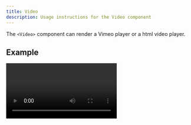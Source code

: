 ```yaml
---
title: Video
description: Usage instructions for the Video component
---
```



<PageDescription>

The `<Video>` component can render a Vimeo player or a html video player.

</PageDescription>

## Example

<Title>Vimeo</Title>

<Video title="Carbon homepage video" vimeoId="359578263" />

<Title>Video</Title>

<Video src="/videos/hero-video.mp4" poster="/images/poster.jpg">
  <track
    kind="captions"
    default
    src="/videos/vtt/hero-video.vtt"
    srcLang="en"
  />
</Video>

<Title>Video in MDX</Title>

<Video src={localVideo} poster={localPoster} />

## Code

<Title>Vimeo</Title>

```mdx path=components/Video/Video.js src=https://github.com/carbon-design-system/gatsby-theme-carbon/tree/main/packages/gatsby-theme-carbon/src/components/Video
<Video title="Carbon homepage video" vimeoId="322021187" />
```

<Title>Video</Title>

```mdx path=components/Video/Video.js src=https://github.com/carbon-design-system/gatsby-theme-carbon/tree/main/packages/gatsby-theme-carbon/src/components/Video
<Video src="/videos/hero-video.mp4" poster="/images/poster.jpg">
  <track
    kind="captions"
    default
    src="/videos/vtt/hero-video.vtt"
    srcLang="en"
  />
</Video>
```

<Title>Video in MDX</Title>

```mdx path=components/Video.mdx src=https://github.com/carbon-design-system/gatsby-theme-carbon/blob/main/packages/example/src/pages/components/Video/index.mdx
import localVideo from './local-video.mp4';
import localPoster from './local-poster.jpg';

<Video src={localVideo} poster={localPoster} />
```

### Props

| property | propType                                                                     | required | default | description                                                                                                                                                                                                                                                                                                                              |
| -------- | ---------------------------------------------------------------------------- | -------- | ------- | ---------------------------------------------------------------------------------------------------------------------------------------------------------------------------------------------------------------------------------------------------------------------------------------------------------------------------------------- |
| vimeoId  | string                                                                       |          |         | To find your `vimeoId`, go to the Vimeo page and find the video you want to put on your website. Once it is loaded, look at the URL and look for the numbers that come after the slash (/).                                                                                                                                              |
| src      | string                                                                       |          |         | Use the html `<video>` player with a local `.mp4` video                                                                                                                                                                                                                                                                                  |
| title    | string                                                                       |          |         | Vimeo title                                                                                                                                                                                                                                                                                                                              |
| poster   | string                                                                       |          |         | Provides an image to show before the video loads, only works with `src`                                                                                                                                                                                                                                                                  |
| children | [`<track>`](https://developer.mozilla.org/en-US/docs/Web/HTML/Element/track) |          |         | _non-vimeo only_ – Provide `.vtt` file in your static directory to make your videos more accessible. Then add a track element with a src pointing to it Check out [this simple tutorial](https://developer.mozilla.org/en-US/docs/Web/API/WebVTT_API#Tutorial_on_how_to_write_a_WebVTT_file) for getting started with writing vtt files. |
| autoPlay | boolean                                                                      |          |         | Whether or not the video should autoplay.                                                                                                                                                                                                                                                                                                |
